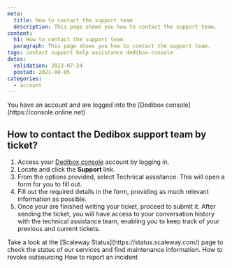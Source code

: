 ```yaml
---
meta:
  title: How to contact the support team
  description: This page shows you how to contact the support team.
content:
  h1: How to contact the support team
  paragraph: This page shows you how to contact the support team.
tags: contact support help assistance dedibox-console
dates:
  validation: 2023-07-24
  posted: 2021-08-05
categories:
  - account
---
```


<Message type="requirement">
  You have an account and are logged into the [Dedibox console](https://console.online.net)
</Message>

## How to contact the Dedibox support team by ticket?

1. Access your [Dedibox console](https://console.online.net) account by logging in.
2. Locate and click the **Support** link.
    <Lightbox src="scaleway_create_ticket.webp" alt="" />
3. From the options provided, select Technical assistance. This will open a form for you to fill out.
4. Fill out the required details in the form, providing as much relevant information as possible.
5. Once your are finished writing your ticket, proceed to submit it.
   After sending the ticket, you will have access to your conversation history with the technical assistance team, enabling you to keep track of your previous and current tickets.

<Message type="tip">
  Take a look at the [Scaleway Status](https://status.scaleway.com/) page to check the status of our services and find maintenance information.
</Message>

<Navigation title="See Also">
  <PreviousButton to="/dedibox-console/my-account/how-to/revoke-outsourcing/">How to revoke outsourcing</PreviousButton>
  <NextButton to="/dedibox-console/my-account/how-to/report-incident">How to report an incident</NextButton>
</Navigation>